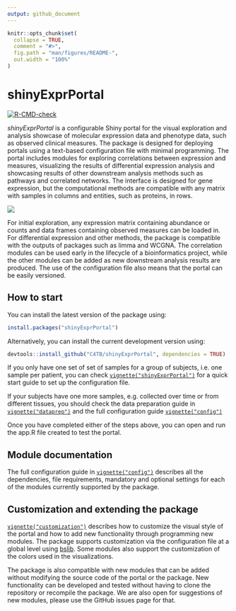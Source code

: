 ```yaml
---
output: github_document
---
```


<!-- README.md is generated from README.Rmd. Please edit that file -->

```r
knitr::opts_chunk$set(
  collapse = TRUE,
  comment = "#>",
  fig.path = "man/figures/README-",
  out.width = "100%"
)
```

# shinyExprPortal

<!-- badges: start -->
[![R-CMD-check](https://github.com/C4TB/shinyExprPortal/actions/workflows/R-CMD-check.yaml/badge.svg)](https://github.com/C4TB/shinyExprPortal/actions/workflows/R-CMD-check.yaml)
<!-- badges: end -->

*shinyExprPortal* is a configurable Shiny portal for the visual exploration and analysis showcase of molecular expression data and phenotype data, such as observed clinical measures. The package is designed for deploying portals using a text-based configuration file with minimal programming. The portal includes modules for exploring correlations between expression and measures, visualizing the results of differential expression analysis and showcasing results of other downstream analysis methods such as pathways and correlated networks. The interface is designed for gene expression, but the computational methods are compatible with any matrix with samples in columns and entities, such as proteins, in rows.

<img src="man/figures/example.png"/>

For initial exploration, any expression matrix containing abundance or counts and data frames containing observed measures can be loaded in. For differential expression and other methods, the package is compatible with the outputs of packages such as limma and WCGNA. The correlation modules can be used early in the lifecycle of a bioinformatics project, while the other modules can be added as new downstream analysis results are produced. The use of the configuration file also means that the portal can be easily versioned.

## How to start

You can install the latest version of the package using:

```r
install.packages("shinyExprPortal")
```

Alternatively, you can install the current development version using:

``` r
devtools::install_github("C4TB/shinyExprPortal", dependencies = TRUE)
```

If you only have one set of set of samples for a group of subjects, i.e. one sample per patient, you can check [`vignette("shinyExprPortal")`](https://c4tb.github.io/shinyExprPortal/articles/shinyExprPortal.html) for a quick start guide to set up the configuration file.

If your subjects have one more samples, e.g. collected over time or from different tissues, you should check the data preparation guide in [`vignette("dataprep")`](https://c4tb.github.io/shinyExprPortal/articles/dataprep.html) and the full configuration guide [`vignette("config")`](https://c4tb.github.io/shinyExprPortal/articles/config.html)

Once you have completed either of the steps above, you can open and run the app.R file created to test the portal.

## Module documentation

The full configuration guide in [`vignette("config")`](https://c4tb.github.io/shinyExprPortal/articles/config.html) describes all the dependencies, file requirements, mandatory and optional settings for each of the modules currently supported by the package.

## Customization and extending the package

[`vignette("customization")`](https://c4tb.github.io/shinyExprPortal/articles/customization.html) describes how to customize the visual style of the portal and how to add new functionality through programming new modules. The package supports customization via the configuration file at a global level using [bslib](https://cran.r-project.org/web/packages/bslib/index.html). Some modules also support the customization of the colors used in the visualizations.

The package is also compatible with new modules that can be added without modifying the source code of the portal or the package. New functionality can be developed and tested without having to clone the repository or recompile the package. We are also open for suggestions of new modules, please use the GitHub issues page for that.
